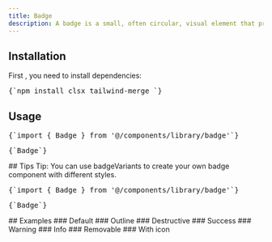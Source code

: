 ```yaml
---
title: Badge
description: A badge is a small, often circular, visual element that provides information or context about an item. It can be used to indicate status, notifications, or other relevant details.
---
```


<ComponentPreview name="badge-demo" />

## Installation

<div className="not-prose px-4 md:px-0">
  <Step>
    <StepItem title="Install Dependencies">
      First , you need to install dependencies:
      <Pre className="language-bash">{`npm install clsx tailwind-merge `}</Pre>
    </StepItem>
    <StepItem title="Create utils.ts">
      <ComponentUtilsText />
      <ComponentUtils />
    </StepItem>
    <StepItem title="Create Badge Component">
      <ComponentSource name="badge-demo" />
    </StepItem>
  </Step>
</div>

## Usage

<div className="not-prose space-y-6">
  <Pre>{`import { Badge } from '@/components/library/badge'`}</Pre>
  <Pre>{`<Badge variant="outline">Badge</Badge>`}</Pre>
</div>
## Tips 
Tip: You can use <MdxBadge>badgeVariants</MdxBadge> to create your own
badge component with different styles.
<div className="not-prose space-y-6">
  <Pre>{`import { Badge } from '@/components/library/badge'`}</Pre>
  <Pre>{`<Link className={badgeVariants({ variant: "outline" })}>Badge</Link>`}</Pre>
</div>
## Examples 
### Default
<ComponentPreview name="badge-demo" />
### Outline
<ComponentPreview name="badge-demo" variant="outline" />
### Destructive
<ComponentPreview name="badge-demo" variant="destructive" />
### Success
<ComponentPreview name="badge-demo" variant="success" />
### Warning
<ComponentPreview name="badge-demo" variant="warning" />
### Info
<ComponentPreview name="badge-demo" variant="info" />
### Removable
<ComponentPreview name="badge-demo" variant="removable" />
### With icon
<ComponentPreview name="badge-demo" variant="icon" />
